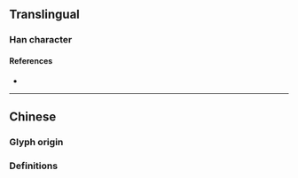 {{also|僥}}
{{character info}}
==Translingual==

===Han character===
{{Han char|rn=9|rad=人|as=06|sn=8|four=|canj=OJPU|ids=⿰亻尧}}

====References====
* {{Han ref|kx=0102.291|hdz=10147.030|uh=4FA5|ud=20389}}

----

==Chinese==

===Glyph origin===
{{Han simp|僥|f=堯|t=尧}}

===Definitions===
{{zh-see|僥}}